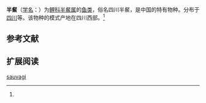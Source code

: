 {{Speciesbox
| name = 半䱗
| status = 
| status_system = 
| image = 
| genus = Hemiculterella
| species = sauvagi
| authority = Warpachowsky, 1887<ref name='id5854'>{{cite web| url =http://www.bioinfo.cn/db05/BjdwSpecies.php?action=view&id=5854| title =半䱗| work =中国动物物种编目数据库| publisher =中国科学院微生物研究所| author =中国科学院动物研究所| accessdate =2009-04-11| deadurl =yes| archiveurl =https://web.archive.org/web/20160305014706/http://www.bioinfo.cn/db05/BjdwSpecies.php?action=view&id=5854| archivedate =2016-03-05}}</ref>
}}

'''半䱗'''（[[学名|学名]]：{{lang|la|''Hemiculterella sauvagi''}}）为[[鲤科|鲤科]][[半䱗属|半䱗属]]的[[鱼类|鱼类]]，俗名四川半䱗，是中国的特有物种。分布于[[四川|四川]]等。该物种的模式产地在四川西部。<ref name='id5854'/>

== 参考文献 ==
{{reflist}}

== 扩展阅读 ==
{{refbegin}}
{{wikispecies-inline|Hemiculterella sauvagi|半䱗}}
{{refend}}
{{Taxonbar|from=Q5784354}}

[[Category:半䱗属|sauvagi]]


{{鯉形目小作品}}